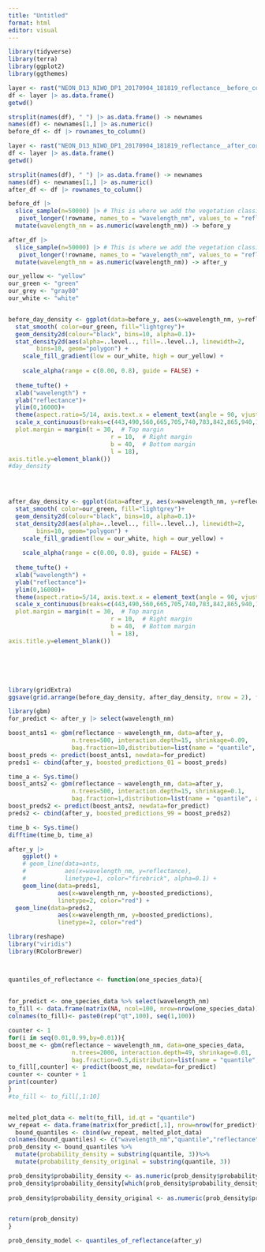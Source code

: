 ```yaml
---
title: "Untitled"
format: html
editor: visual
---
```


```r
library(tidyverse)
library(terra)
library(ggplot2)
library(ggthemes)

layer <- rast("NEON_D13_NIWO_DP1_20170904_181819_reflectance__before_correction.tif")
df <- layer |> as.data.frame()
getwd()

strsplit(names(df), " ") |> as.data.frame() -> newnames  
names(df) <- newnames[1,] |> as.numeric()
before_df <- df |> rownames_to_column()

layer <- rast("NEON_D13_NIWO_DP1_20170904_181819_reflectance__after_correction.tif")
df <- layer |> as.data.frame()
getwd()

strsplit(names(df), " ") |> as.data.frame() -> newnames  
names(df) <- newnames[1,] |> as.numeric()
after_df <- df |> rownames_to_column()

```

```r
before_df |>
  slice_sample(n=50000) |> # This is where we add the vegetation classification. 
   pivot_longer(!rowname, names_to = "wavelength_nm", values_to = "reflectance")|>
  mutate(wavelength_nm = as.numeric(wavelength_nm)) -> before_y

after_df |>
  slice_sample(n=50000) |> # This is where we add the vegetation classification. 
   pivot_longer(!rowname, names_to = "wavelength_nm", values_to = "reflectance")|>
  mutate(wavelength_nm = as.numeric(wavelength_nm)) -> after_y
```

```r

our_yellow <- "yellow"
our_green <- "green"
our_grey <- "gray80"
our_white <- "white"


before_day_density <- ggplot(data=before_y, aes(x=wavelength_nm, y=reflectance))+ 
  stat_smooth( color=our_green, fill="lightgrey")+
  geom_density2d(colour="black", bins=10, alpha=0.1)+
  stat_density2d(aes(alpha=..level.., fill=..level..), linewidth=2, 
        bins=10, geom="polygon") + 
    scale_fill_gradient(low = our_white, high = our_yellow) +
  
    scale_alpha(range = c(0.00, 0.8), guide = FALSE) +
  
  theme_tufte() +
  xlab("wavelength") +
  ylab("reflectance")+
  ylim(0,16000)+
  theme(aspect.ratio=5/14, axis.text.x = element_text(angle = 90, vjust = 0.5, hjust=1,colour =c("darkblue","blue","green", "red", "darkred", "darkred","darkred", "darkred", "darkred", "black","black","black","black"))) +
  scale_x_continuous(breaks=c(443,490,560,665,705,740,783,842,865,940,1610,2190)) + theme(axis.title.x=element_blank(),
  plot.margin = margin(t = 30,  # Top margin
                             r = 10,  # Right margin
                             b = 40,  # Bottom margin
                             l = 18),       
axis.title.y=element_blank())
#day_density
  



after_day_density <- ggplot(data=after_y, aes(x=wavelength_nm, y=reflectance))+ 
  stat_smooth( color=our_green, fill="lightgrey")+
  geom_density2d(colour="black", bins=10, alpha=0.1)+
  stat_density2d(aes(alpha=..level.., fill=..level..), linewidth=2, 
        bins=10, geom="polygon") + 
    scale_fill_gradient(low = our_white, high = our_yellow) +
  
    scale_alpha(range = c(0.00, 0.8), guide = FALSE) +
  
  theme_tufte() +
  xlab("wavelength") +
  ylab("reflectance")+
  ylim(0,16000)+
  theme(aspect.ratio=5/14, axis.text.x = element_text(angle = 90, vjust = 0.5, hjust=1,colour =c("darkblue","blue","green", "red", "darkred", "darkred","darkred", "darkred", "darkred", "black","black","black","black"))) +
  scale_x_continuous(breaks=c(443,490,560,665,705,740,783,842,865,940,1610,2190)) + theme(axis.title.x=element_blank(),
  plot.margin = margin(t = 30,  # Top margin
                             r = 10,  # Right margin
                             b = 40,  # Bottom margin
                             l = 18),       
axis.title.y=element_blank())







```

```r
library(gridExtra)
ggsave(grid.arrange(before_day_density, after_day_density, nrow = 2), file="day_density_before_and_after.png", dpi=600, width=11, height=8.5)
```

```r
library(gbm)
for_predict <- after_y |> select(wavelength_nm)

boost_ants1 <- gbm(reflectance ~ wavelength_nm, data=after_y, 
                  n.trees=500, interaction.depth=15, shrinkage=0.09,
                  bag.fraction=10,distribution=list(name = "quantile", alpha = 0.01))
boost_preds <- predict(boost_ants1, newdata=for_predict)
preds1 <- cbind(after_y, boosted_predictions_01 = boost_preds)

time_a <- Sys.time()
boost_ants2 <- gbm(reflectance ~ wavelength_nm, data=after_y, 
                  n.trees=500, interaction.depth=15, shrinkage=0.1,
                  bag.fraction=1,distribution=list(name = "quantile", alpha = 0.99))
boost_preds2 <- predict(boost_ants2, newdata=for_predict)
preds2 <- cbind(after_y, boosted_predictions_99 = boost_preds2)

time_b <- Sys.time()
difftime(time_b, time_a)
```


```r
after_y |>
    ggplot() +
    # geom_line(data=ants, 
    #           aes(x=wavelength_nm, y=reflectance),
    #           linetype=1, color="firebrick", alpha=0.1) +
    geom_line(data=preds1, 
              aes(x=wavelength_nm, y=boosted_predictions),
              linetype=2, color="red") +
  geom_line(data=preds2, 
              aes(x=wavelength_nm, y=boosted_predictions),
              linetype=2, color="red")
```



```r
library(reshape)
library("viridis")  
library(RColorBrewer)



quantiles_of_reflectance <- function(one_species_data){
  
 
for_predict <- one_species_data %>% select(wavelength_nm)
to_fill <- data.frame(matrix(NA, ncol=100, nrow=nrow(one_species_data)))
colnames(to_fill)<- paste0(rep("qt",100), seq(1,100))

counter <- 1
for(i in seq(0.01,0.99,by=0.01)){
boost_me <- gbm(reflectance ~ wavelength_nm, data=one_species_data, 
                  n.trees=2000, interaction.depth=49, shrinkage=0.01,
                  bag.fraction=0.5,distribution=list(name = "quantile", alpha = i))
to_fill[,counter] <- predict(boost_me, newdata=for_predict)
counter <- counter + 1
print(counter)
}
#to_fill <- to_fill[,1:10]


melted_plot_data <- melt(to_fill, id.qt = "quantile")
wv_repeat <- data.frame(matrix(for_predict[,1], nrow=nrow(for_predict)*10, ncol=1))
  bound_quantiles <- cbind(wv_repeat, melted_plot_data)
colnames(bound_quantiles) <- c("wavelength_nm","quantile","reflectance")
prob_density <- bound_quantiles %>% 
  mutate(probability_density = substring(quantile, 3))%>% 
  mutate(probability_density_original = substring(quantile, 3))

prob_density$probability_density <- as.numeric(prob_density$probability_density)/100
prob_density$probability_density[which(prob_density$probability_density > 0.5)] <- 1 - prob_density$probability_density[which(prob_density$probability_density > 0.5)] 
    
prob_density$probability_density_original <- as.numeric(prob_density$probability_density_original)/100


return(prob_density)
}

prob_density_model <- quantiles_of_reflectance(after_y)

```




